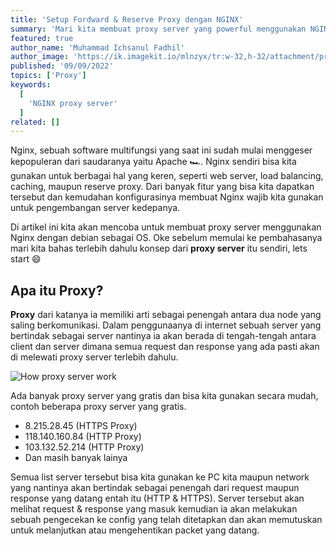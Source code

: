 ---
title: 'Setup Fordward & Reserve Proxy dengan NGINX'
summary: 'Mari kita membuat proxy server yang powerful menggunakan NGINX'
featured: true
author_name: 'Muhammad Ichsanul Fadhil'
author_image: 'https://ik.imagekit.io/mlnzyx/tr:w-32,h-32/attachment/profile.webp'
published: '09/09/2022'
topics: ['Proxy']
keywords:
  [
    'NGINX proxy server'
  ]
related: []
---

Nginx, sebuah software multifungsi yang saat ini sudah mulai menggeser kepopuleran dari saudaranya yaitu Apache 🏎️. Nginx sendiri bisa kita gunakan untuk berbagai hal yang keren, seperti web server, load balancing, caching, maupun reserve proxy. Dari banyak fitur yang bisa kita dapatkan tersebut dan kemudahan konfigurasinya membuat Nginx wajib kita gunakan untuk pengembangan server kedepanya.

Di artikel ini kita akan mencoba untuk membuat proxy server menggunakan Nginx dengan debian sebagai OS. Oke sebelum memulai ke pembahasanya mari kita bahas terlebih dahulu konsep dari **proxy server** itu sendiri, lets start 😄 

## Apa itu Proxy?

**Proxy** dari katanya ia memiliki arti sebagai penengah antara dua node yang saling berkomunikasi. Dalam penggunaanya di internet sebuah server yang bertindak sebagai server nantinya ia akan berada di tengah-tengah antara client dan server dimana semua request dan response yang ada pasti akan di melewati proxy server terlebih dahulu.

![How proxy server work](https://ik.imagekit.io/uvma3bkbp/Capture_dX9SK8il0.PNG?ik-sdk-version=javascript-1.4.3&updatedAt=1662696592348 'https://www.baeldung.com/nginx-forward-proxy')

Ada banyak proxy server yang gratis dan bisa kita gunakan secara mudah, contoh beberapa proxy server yang gratis.

* 8.215.28.45 (HTTPS Proxy)
* 118.140.160.84 (HTTP Proxy)
* 103.132.52.214 (HTTP Proxy)
* Dan masih banyak lainya

Semua list server tersebut bisa kita gunakan ke PC kita maupun network yang nantinya akan bertindak sebagai penengah dari request maupun response yang datang entah itu (HTTP & HTTPS). Server tersebut akan melihat request & response yang masuk kemudian ia akan melakukan sebuah pengecekan ke config yang telah ditetapkan dan akan memutuskan untuk melanjutkan atau mengehentikan packet yang datang.







